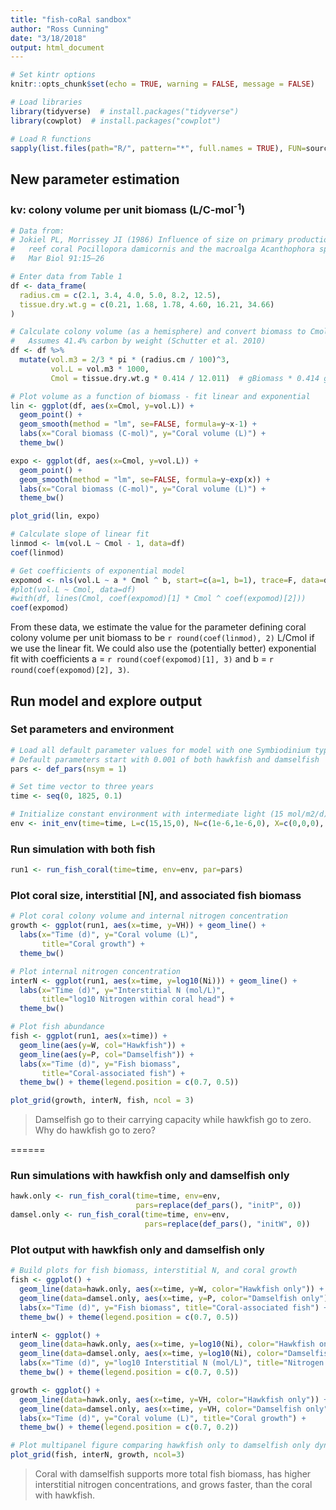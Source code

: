 ```yaml
---
title: "fish-coRal sandbox"
author: "Ross Cunning"
date: "3/18/2018"
output: html_document
---
```


```r
# Set kintr options
knitr::opts_chunk$set(echo = TRUE, warning = FALSE, message = FALSE)

# Load libraries
library(tidyverse)  # install.packages("tidyverse")
library(cowplot)  # install.packages("cowplot")

# Load R functions
sapply(list.files(path="R/", pattern="*", full.names = TRUE), FUN=source)
```

## New parameter estimation

### kv: colony volume per unit biomass (L/C-mol^-1^)
```r
# Data from:
# Jokiel PL, Morrissey JI (1986) Influence of size on primary production in the 
#   reef coral Pocillopora damicornis and the macroalga Acanthophora spicifera. 
#   Mar Biol 91:15–26

# Enter data from Table 1
df <- data_frame(
  radius.cm = c(2.1, 3.4, 4.0, 5.0, 8.2, 12.5),
  tissue.dry.wt.g = c(0.21, 1.68, 1.78, 4.60, 16.21, 34.66)
)

# Calculate colony volume (as a hemisphere) and convert biomass to Cmol
#   Assumes 41.4% carbon by weight (Schutter et al. 2010)
df <- df %>%
  mutate(vol.m3 = 2/3 * pi * (radius.cm / 100)^3,
         vol.L = vol.m3 * 1000,
         Cmol = tissue.dry.wt.g * 0.414 / 12.011)  # gBiomass * 0.414 gC/gBiomass * 1molC/12.011gC

# Plot volume as a function of biomass - fit linear and exponential
lin <- ggplot(df, aes(x=Cmol, y=vol.L)) + 
  geom_point() + 
  geom_smooth(method = "lm", se=FALSE, formula=y~x-1) +
  labs(x="Coral biomass (C-mol)", y="Coral volume (L)") +
  theme_bw()

expo <- ggplot(df, aes(x=Cmol, y=vol.L)) + 
  geom_point() + 
  geom_smooth(method = "lm", se=FALSE, formula=y~exp(x)) +
  labs(x="Coral biomass (C-mol)", y="Coral volume (L)") +
  theme_bw()

plot_grid(lin, expo)

# Calculate slope of linear fit
linmod <- lm(vol.L ~ Cmol - 1, data=df)
coef(linmod)

# Get coefficients of exponential model
expomod <- nls(vol.L ~ a * Cmol ^ b, start=c(a=1, b=1), trace=F, data=df)
#plot(vol.L ~ Cmol, data=df)
#with(df, lines(Cmol, coef(expomod)[1] * Cmol ^ coef(expomod)[2]))
coef(expomod)

```

From these data, we estimate the value for the parameter defining coral colony volume per unit biomass to be `r round(coef(linmod), 2)` L/Cmol if we use the linear fit. We could also use the (potentially better) exponential fit with coefficients a = `r round(coef(expomod)[1], 3)` and b = `r round(coef(expomod)[2], 3)`.

## Run model and explore output

### Set parameters and environment
```r
# Load all default parameter values for model with one Symbiodinium type
# Default parameters start with 0.001 of both hawkfish and damselfish
pars <- def_pars(nsym = 1)

# Set time vector to three years
time <- seq(0, 1825, 0.1)

# Initialize constant environment with intermediate light (15 mol/m2/d) and DIN (1e-6 M), no feeding, and no uber-predators.
env <- init_env(time=time, L=c(15,15,0), N=c(1e-6,1e-6,0), X=c(0,0,0), U=c(0,0,0))
```

### Run simulation with both fish
```r
run1 <- run_fish_coral(time=time, env=env, par=pars)
```

### Plot coral size, interstitial [N], and associated fish biomass
```r
# Plot coral colony volume and internal nitrogen concentration
growth <- ggplot(run1, aes(x=time, y=VH)) + geom_line() +
  labs(x="Time (d)", y="Coral volume (L)",
       title="Coral growth") +
  theme_bw()

# Plot internal nitrogen concentration
interN <- ggplot(run1, aes(x=time, y=log10(Ni))) + geom_line() +
  labs(x="Time (d)", y="Interstitial N (mol/L)",
       title="log10 Nitrogen within coral head") +
  theme_bw()

# Plot fish abundance
fish <- ggplot(run1, aes(x=time)) + 
  geom_line(aes(y=W, col="Hawkfish")) +
  geom_line(aes(y=P, col="Damselfish")) +
  labs(x="Time (d)", y="Fish biomass",
       title="Coral-associated fish") +
  theme_bw() + theme(legend.position = c(0.7, 0.5))

plot_grid(growth, interN, fish, ncol = 3)
```

> Damselfish go to their carrying capacity while hawkfish go to zero. Why do hawkfish go to zero?

======

### Run simulations with hawkfish only and damselfish only

```r
hawk.only <- run_fish_coral(time=time, env=env, 
                            pars=replace(def_pars(), "initP", 0))
damsel.only <- run_fish_coral(time=time, env=env, 
                              pars=replace(def_pars(), "initW", 0))
```

### Plot output with hawkfish only and damselfish only

```r
# Build plots for fish biomass, interstitial N, and coral growth
fish <- ggplot() +
  geom_line(data=hawk.only, aes(x=time, y=W, color="Hawkfish only")) +
  geom_line(data=damsel.only, aes(x=time, y=P, color="Damselfish only")) +
  labs(x="Time (d)", y="Fish biomass", title="Coral-associated fish") +
  theme_bw() + theme(legend.position = c(0.7, 0.5))

interN <- ggplot() +
  geom_line(data=hawk.only, aes(x=time, y=log10(Ni), color="Hawkfish only")) +
  geom_line(data=damsel.only, aes(x=time, y=log10(Ni), color="Damselfish only")) +
  labs(x="Time (d)", y="log10 Interstitial N (mol/L)", title="Nitrogen within coral head") +
  theme_bw() + theme(legend.position = c(0.7, 0.5))

growth <- ggplot() +
  geom_line(data=hawk.only, aes(x=time, y=VH, color="Hawkfish only")) +
  geom_line(data=damsel.only, aes(x=time, y=VH, color="Damselfish only")) +
  labs(x="Time (d)", y="Coral volume (L)", title="Coral growth") +
  theme_bw() + theme(legend.position = c(0.7, 0.2))

# Plot multipanel figure comparing hawkfish only to damselfish only dynamics
plot_grid(fish, interN, growth, ncol=3)
```

> Coral with damselfish supports more total fish biomass, has higher interstitial nitrogen concentrations, and grows faster, than the coral with hawkfish.
